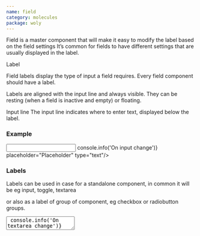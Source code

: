 ```yaml
---
name: field
category: molecules
package: woly
---
```



Field is a master component that will make it easy to modify the label based on the field settings 
It’s common for fields to have different settings that are usually displayed in the label.

Label

Field labels display the type of input a field requires. 
Every field component should have a label.

Labels are aligned with the input line and always visible. 
They can be resting (when a field is inactive and empty) or floating.

Input line
The input line indicates where to enter text, displayed below the label.

### Example

<Playground>
   <Field label="Label">
      <Input
        variant="default"
        name="name"
        onChange={(event) => console.info('On input change')}
        placeholder="Placeholder"
        type="text"/>
    </Field>
</Playground>

### Labels

Labels can be used in case for a standalone component, in common it will be eg input, toggle, textarea 

or also as a label of group of component, eg checkbox or radiobutton groups.

<Playground>
  <Field label="Label of group">
      <Checkbox text="Item text" variant="secondary" />
      <Checkbox text="Item text" variant="secondary" />
      <Checkbox text="Item text" variant="secondary" />
    </Field>
    <Field label='Label for a standalone component' variant="default" disabled>
      <TextArea
        name="name"
        placeholder="TextArea"
        onChange={() => console.info('On textarea change')}
        variant="base"
        overflow="hidden"
      />
    </Field>
</Playground> 

Labels and children component can be replaced in row
<Playground>
  <block.M>
    <Field label='Label of set' row>
      <Checkbox text="Item text" variant="secondary" />
      <Checkbox text="Item text" variant="secondary" />
      <Checkbox text="Item text" variant="secondary" />
    </Field>
  </block.M>
  <State initial={false} change={(i) => !i}>
    {(value, change) => (
      <block.M>
        <Field label='Label of item' row>
          <Toggle
            isChecked={value}
            onChange={change}
            id="roundOne"
            variant="round"/>
        </Field>
      </block.M>
    )}
  </State>
</Playground>

 or in column variants

<Playground>
  <block.M>
    <Field label='Label of set'>
      <Checkbox text="Item text" variant="secondary" />
      <Checkbox text="Item text" variant="secondary" />
      <Checkbox text="Item text" variant="secondary" />
    </Field>
  </block.M>
  <block.L>
    <Field label='Label for input'>
      <InputPassword
        iconHidden={<ClosedEyeIcon />}
        iconOpen={<OpenedEyeIcon />}
        name="input"
        onChange={() => console.info('change')}
        placeholder="Enter password"
        variant="default"    
      />
    </Field>
    </block.L>
    <State initial={false} change={(i) => !i}>
    {(value, change) => (
      <block.M>
        <Field label='Label of item'>
          <Toggle
            isChecked={value}
            onChange={change}
            id="roundOne"
            variant="round"/>
        </Field>
      </block.M>
    )}
  </State>
</Playground>

### Kinds 

| Name       | Description                                               |
| ---------- | --------------------------------------------------------- |
| Field    | Base Field. Useful for creating a new kind of Field         |

### Props

| Name      | Type                | Default     | Description                                                |
| --------- | ------------------- | ----------- | ---------------------------------------------------------- |
| label   | React.ReactNode   |             | Text appeared on the button                                    |
| variant | string            | 'default' | Variant prop to style component                                  |
| ...     | HTMLButtonElement | {}        | Other props are inherited from HTMLButtonElement                 |
